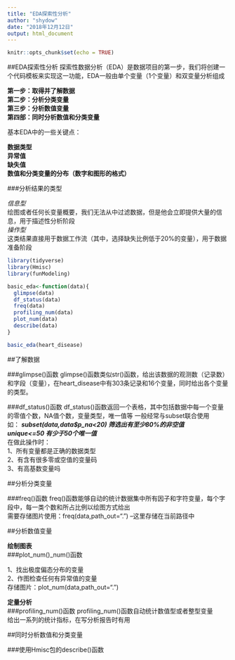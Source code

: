 ```yaml
---
title: "EDA探索性分析"
author: "shydow"
date: "2018年12月12日"
output: html_document
---
```


```r
knitr::opts_chunk$set(echo = TRUE)
```

##EDA探索性分析
探索性数据分析（EDA）是数据项目的第一步，我们将创建一个代码模板来实现这一功能，EDA一般由单个变量（1个变量）和双变量分析组成  

**第一步：取得并了解数据**  
**第二步：分析分类变量**  
**第三步：分析数值变量**  
**第四部：同时分析数值和分类变量**  

基本EDA中的一些关键点：  

**数据类型**  
**异常值**  
**缺失值**  
**数值和分类变量的分布（数字和图形的格式）**  

###分析结果的类型

*信息型*  
绘图或者任何长变量概要，我们无法从中过滤数据，但是他会立即提供大量的信息，用于描述性分析阶段  
*操作型*  
这类结果直接用于数据工作流（其中，选择缺失比例低于20%的变量），用于数据准备阶段  

```r
library(tidyverse)
library(Hmisc)
library(funModeling)

basic_eda<-function(data){
  glimpse(data)
  df_status(data)
  freq(data)
  profiling_num(data)
  plot_num(data)
  describe(data)
}

basic_eda(heart_disease)
```
##了解数据

###glimpse()函数
glimpse()函数类似str()函数，给出该数据的观测数（记录数）和字段（变量），在heart_disease中有303条记录和16个变量，同时给出各个变量的类型。  

###df_status()函数
df_status()函数返回一个表格，其中包括数据中每一个变量的零值个数，NA值个数，变量类型，唯一值等
一般经常与subset联合使用  
如：
             ***subset(data,data$p_na<20)   筛选出有至少80%的非空值***  
             ***unique<=50  有少于50个唯一值***  
在做此操作时：  
1、所有变量都是正确的数据类型  
2、有含有很多零或空值的变量码  
3、有高基数变量吗  


##分析分类变量

###freq()函数
freq()函数能够自动的统计数据集中所有因子和字符变量，每个字段中，每一类个数和所占比例以绘图方式给出  
需要存储图片使用：freq(data,path_out=".")   --这里存储在当前路径中  


##分析数值变量

**绘制图表**  
###plot_num()\profiling_num()函数
  
1、找出极度偏态分布的变量  
2、作图检查任何有异常值的变量  
存储图片：plot_num(data,path_out=".")  

**定量分析**  
###profiling_num()函数
profiling_num()函数自动统计数值型或者整型变量  
给出一系列的统计指标，在写分析报告时有用

##同时分析数值和分类变量

###使用Hmisc包的describe()函数





